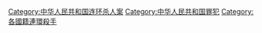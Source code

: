 [[Category:中华人民共和国连环杀人案|Category:中华人民共和国连环杀人案]]
[[Category:中华人民共和国罪犯|Category:中华人民共和国罪犯]]
[[Category:各國籍連環殺手|Category:各國籍連環殺手]]